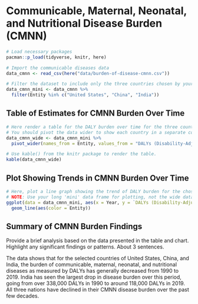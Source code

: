 # Communicable, Maternal, Neonatal, and Nutritional Disease Burden (CMNN)

```r
# Load necessary packages
pacman::p_load(tidyverse, knitr, here)

# Import the communicable diseases data
data_cmnn <- read_csv(here("data/burden-of-disease-cmnn.csv"))
```

```r
# Filter the dataset to include only the three countries chosen by your group.
data_cmnn_mini <- data_cmnn %>% 
  filter(Entity %in% c("United States", "China", "India"))
```

## Table of Estimates for CMNN Burden Over Time

```r
# Here render a table for the DALY burden over time for the three countries.
# You should pivot the data wider to show each country in a separate column.
data_cmnn_wide <- data_cmnn_mini %>%
  pivot_wider(names_from = Entity, values_from = "DALYs (Disability-Adjusted Life Years) - Communicable, maternal, neonatal, and nutritional diseases - Sex: Both - Age: Age-standardized (Rate)")

# Use kable() from the knitr package to render the table.
kable(data_cmnn_wide)
```

## Plot Showing Trends in CMNN Burden Over Time

```r
# Here, plot a line graph showing the trend of DALY burden for the chosen countries over time. You can use ggplot2 to create this plot. Each country's line should be a different color.
# NOTE: Use your long 'mini' data frame for plotting, not the wide data used for the table.
ggplot(data = data_cmnn_mini, aes(x = Year, y = `DALYs (Disability-Adjusted Life Years) - Communicable, maternal, neonatal, and nutritional diseases - Sex: Both - Age: Age-standardized (Rate)`)) +
  geom_line(aes(color = Entity))
```

## Summary of CMNN Burden Findings

Provide a brief analysis based on the data presented in the table and chart. Highlight any significant findings or patterns. About 3 sentences.

The data shows that for the selected countries of United States, China, and India, the burden of communicable, maternal, neonatal, and nutritional diseases as measured by DALYs has generally decreased from 1990 to 2019. India has seen the largest drop in disease burden over this period, going from over 338,000 DALYs in 1990 to around 118,000 DALYs in 2019. All three nations have declined in their CMNN disease burden over the past few decades.